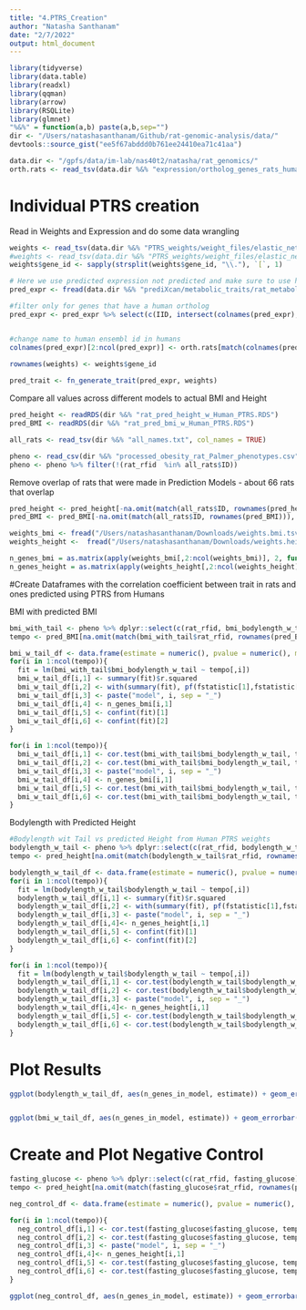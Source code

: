 ```yaml
---
title: "4.PTRS_Creation"
author: "Natasha Santhanam"
date: "2/7/2022"
output: html_document
---
```


```r
library(tidyverse)
library(data.table)
library(readxl)
library(qqman)
library(arrow)
library(RSQLite)
library(glmnet)
"%&%" = function(a,b) paste(a,b,sep="")
dir <- "/Users/natashasanthanam/Github/rat-genomic-analysis/data/"
devtools::source_gist("ee5f67abddd0b761ee24410ea71c41aa")
```

```r
data.dir <- "/gpfs/data/im-lab/nas40t2/natasha/rat_genomics/"
orth.rats <- read_tsv(data.dir %&% "expression/ortholog_genes_rats_humans.tsv", col_names = TRUE)
```

# Individual PTRS creation

Read in Weights and Expression and do some data wrangling
```r
weights <- read_tsv(data.dir %&% "PTRS_weights/weight_files/elastic_net_alpha_0.1_British.export_model/weights.height.tsv.gz")
#weights <- read_tsv(data.dir %&% "PTRS_weights/weight_files/elastic_net_alpha_0.1_British.export_model/weights.bmi.tsv.gz")
weights$gene_id <- sapply(strsplit(weights$gene_id, "\\."), `[`, 1)

# Here we use predicted expression not predicted and make sure to use human ensembl id gene name
pred_expr <- fread(data.dir %&% "prediXcan/metabolic_traits/rat_metabolic_Ac__predict.txt") %>% select(-c(FID))

#filter only for genes that have a human ortholog
pred_expr <- pred_expr %>% select(c(IID, intersect(colnames(pred_expr), orth.rats$rnorvegicus_homolog_ensembl_gene) ))


#change name to human ensembl id in humans
colnames(pred_expr)[2:ncol(pred_expr)] <- orth.rats[match(colnames(pred_expr)[2:ncol(pred_expr)], orth.rats$rnorvegicus_homolog_ensembl_gene), 1] %>% .[["ensembl_gene_id"]]
  
rownames(weights) <- weights$gene_id
```

```r
pred_trait <- fn_generate_trait(pred_expr, weights)
```

Compare all values across different models to actual BMI and Height
```r
pred_height <- readRDS(dir %&% "rat_pred_height_w_Human_PTRS.RDS") 
pred_BMI <- readRDS(dir %&% "rat_pred_bmi_w_Human_PTRS.RDS")

all_rats <- read_tsv(dir %&% "all_names.txt", col_names = TRUE)

pheno <- read_csv(dir %&% "processed_obesity_rat_Palmer_phenotypes.csv")
pheno <- pheno %>% filter(!(rat_rfid  %in% all_rats$ID))
```

Remove overlap of rats that were made in Prediction Models  - about 66 rats that overlap
```r
pred_height <- pred_height[-na.omit(match(all_rats$ID, rownames(pred_height))), ]
pred_BMI <- pred_BMI[-na.omit(match(all_rats$ID, rownames(pred_BMI))), ]
```

```r
weights_bmi <- fread("/Users/natashasanthanam/Downloads/weights.bmi.tsv.gz") 
weights_height <-  fread("/Users/natashasanthanam/Downloads/weights.height.tsv.gz")  

n_genes_bmi = as.matrix(apply(weights_bmi[,2:ncol(weights_bmi)], 2, function(x) sum(x != 0 )))
n_genes_height = as.matrix(apply(weights_height[,2:ncol(weights_height)], 2, function(x) sum(x != 0 )))
```


#Create Dataframes with the correlation coefficient between trait in rats and ones predicted using PTRS from Humans

BMI with predicted BMI
```r
bmi_with_tail <- pheno %>% dplyr::select(c(rat_rfid, bmi_bodylength_w_tail)) %>% na.omit()
tempo <- pred_BMI[na.omit(match(bmi_with_tail$rat_rfid, rownames(pred_BMI))), ]

bmi_w_tail_df <- data.frame(estimate = numeric(), pvalue = numeric(), model = character(), n_genes_in_model = numeric(), conf.int.min = numeric(), conf.int.max = numeric())
for(i in 1:ncol(tempo)){
  fit = lm(bmi_with_tail$bmi_bodylength_w_tail ~ tempo[,i])
  bmi_w_tail_df[i,1] <- summary(fit)$r.squared
  bmi_w_tail_df[i,2] <- with(summary(fit), pf(fstatistic[1],fstatistic[2],fstatistic[3],lower.tail=F))
  bmi_w_tail_df[i,3] <- paste("model", i, sep = "_")
  bmi_w_tail_df[i,4] <- n_genes_bmi[i,1]
  bmi_w_tail_df[i,5] <- confint(fit)[1] 
  bmi_w_tail_df[i,6] <- confint(fit)[2]
}

for(i in 1:ncol(tempo)){
  bmi_w_tail_df[i,1] <- cor.test(bmi_with_tail$bmi_bodylength_w_tail, tempo[,i])$estimate
  bmi_w_tail_df[i,2] <- cor.test(bmi_with_tail$bmi_bodylength_w_tail, tempo[,i])$p.value
  bmi_w_tail_df[i,3] <- paste("model", i, sep = "_")
  bmi_w_tail_df[i,4] <- n_genes_bmi[i,1]
  bmi_w_tail_df[i,5] <- cor.test(bmi_with_tail$bmi_bodylength_w_tail, tempo[,i])$conf.int[1]
  bmi_w_tail_df[i,6] <- cor.test(bmi_with_tail$bmi_bodylength_w_tail, tempo[,i])$conf.int[2]
}
```

Bodylength with Predicted Height
```r
#Bodylength wit Tail vs predicted Height from Human PTRS weights
bodylength_w_tail <- pheno %>% dplyr::select(c(rat_rfid, bodylength_w_tail)) %>% na.omit()
tempo <- pred_height[na.omit(match(bodylength_w_tail$rat_rfid, rownames(pred_height))), ]

bodylength_w_tail_df <- data.frame(estimate = numeric(), pvalue = numeric(), model = character(), n_genes_in_model = numeric(), conf.int.min = numeric(), conf.int.max = numeric())
for(i in 1:ncol(tempo)){
  fit = lm(bodylength_w_tail$bodylength_w_tail ~ tempo[,i])
  bodylength_w_tail_df[i,1] <- summary(fit)$r.squared
  bodylength_w_tail_df[i,2] <- with(summary(fit), pf(fstatistic[1],fstatistic[2],fstatistic[3],lower.tail=F))
  bodylength_w_tail_df[i,3] <- paste("model", i, sep = "_")
  bodylength_w_tail_df[i,4]<- n_genes_height[i,1]
  bodylength_w_tail_df[i,5] <- confint(fit)[1] 
  bodylength_w_tail_df[i,6] <- confint(fit)[2] 
}

for(i in 1:ncol(tempo)){
  fit = lm(bodylength_w_tail$bodylength_w_tail ~ tempo[,i])
  bodylength_w_tail_df[i,1] <- cor.test(bodylength_w_tail$bodylength_w_tail, tempo[,i])$estimate
  bodylength_w_tail_df[i,2] <- cor.test(bodylength_w_tail$bodylength_w_tail, tempo[,i])$p.value
  bodylength_w_tail_df[i,3] <- paste("model", i, sep = "_")
  bodylength_w_tail_df[i,4]<- n_genes_height[i,1]
  bodylength_w_tail_df[i,5] <- cor.test(bodylength_w_tail$bodylength_w_tail, tempo[,i])$conf.int[1]
  bodylength_w_tail_df[i,6] <- cor.test(bodylength_w_tail$bodylength_w_tail, tempo[,i])$conf.int[2]
}
```

# Plot Results

```r
ggplot(bodylength_w_tail_df, aes(n_genes_in_model, estimate)) + geom_errorbar(aes(ymin = conf.int.min, ymax = conf.int.max ), width=0.2,  color="gray48") + geom_point(position="jitter") +geom_line() + xlab("Number of genes in each model") + ylab("Correlation Coefficient (r)") 


ggplot(bmi_w_tail_df, aes(n_genes_in_model, estimate)) + geom_errorbar(aes(ymin = conf.int.min, ymax = conf.int.max ), width=0.2,  color="gray48") + geom_point(position="jitter") +geom_line() +  xlab("Number of genes in each model") + ylab("Correlation Coefficient (r)") 
```

# Create and Plot Negative Control
```r
fasting_glucose <- pheno %>% dplyr::select(c(rat_rfid, fasting_glucose)) %>% na.omit()
tempo <- pred_height[na.omit(match(fasting_glucose$rat_rfid, rownames(pred_height))), ]

neg_control_df <- data.frame(estimate = numeric(), pvalue = numeric(), model = character(), n_genes_in_model = numeric(), conf.int.min = numeric(), conf.int.max = numeric())

for(i in 1:ncol(tempo)){
  neg_control_df[i,1] <- cor.test(fasting_glucose$fasting_glucose, tempo[,i])$estimate
  neg_control_df[i,2] <- cor.test(fasting_glucose$fasting_glucose, tempo[,i])$p.value
  neg_control_df[i,3] <- paste("model", i, sep = "_")
  neg_control_df[i,4]<- n_genes_height[i,1]
  neg_control_df[i,5] <- cor.test(fasting_glucose$fasting_glucose, tempo[,i])$conf.int[1]
  neg_control_df[i,6] <- cor.test(fasting_glucose$fasting_glucose, tempo[,i])$conf.int[2]
}

ggplot(neg_control_df, aes(n_genes_in_model, estimate)) + geom_errorbar(aes(ymin = conf.int.min, ymax = conf.int.max ), width=0.2,  color="gray48") + geom_point(position="jitter") +geom_line() +  xlab("Number of genes in each model") + ylab("Correlation Coefficient (r)") 
```


